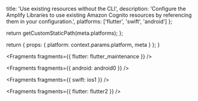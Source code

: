 
  title: 'Use existing resources without the CLI',
  description:
    'Configure the Amplify Libraries to use existing Amazon Cognito resources by referencing them in your configuration.',
  platforms: ['flutter', 'swift', 'android']
};

  return getCustomStaticPath(meta.platforms);
};

  return {
    props: {
      platform: context.params.platform,
      meta
    }
  };
}


<Fragments fragments={{ flutter: flutter_maintenance }} />


<Fragments fragments={{ android: android0 }} />


<Fragments fragments={{ swift: ios1 }} />


<Fragments fragments={{ flutter: flutter2 }} />

